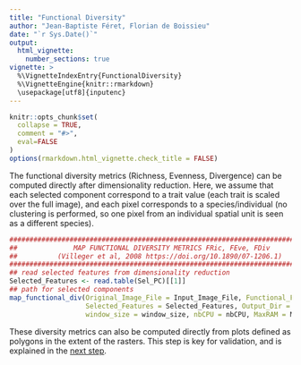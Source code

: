 ```yaml
---
title: "Functional Diversity"
author: "Jean-Baptiste Féret, Florian de Boissieu"
date: "`r Sys.Date()`"
output:
  html_vignette:
    number_sections: true
vignette: >
  %\VignetteIndexEntry{FunctionalDiversity}
  %\VignetteEngine{knitr::rmarkdown}
  \usepackage[utf8]{inputenc}
---
```


```r
knitr::opts_chunk$set(
  collapse = TRUE,
  comment = "#>",
  eval=FALSE
)
options(rmarkdown.html_vignette.check_title = FALSE)
```


The functional diversity metrics (Richness, Evenness, Divergence) can be computed directly after dimensionality reduction. Here, we assume that each selected component correspond to a trait value (each trait is scaled over the full image), and each pixel corresponds to a species/individual (no clustering is performed, so one pixel from an individual spatial unit is seen as a different species).

```r
################################################################################
##              MAP FUNCTIONAL DIVERSITY METRICS FRic, FEve, FDiv             ##
##          (Villeger et al, 2008 https://doi.org/10.1890/07-1206.1)          ##
################################################################################
## read selected features from dimensionality reduction
Selected_Features <- read.table(Sel_PC)[[1]]
## path for selected components
map_functional_div(Original_Image_File = Input_Image_File, Functional_File = PCA_Files,
                   Selected_Features = Selected_Features, Output_Dir = Output_Dir,
                   window_size = window_size, nbCPU = nbCPU, MaxRAM = MaxRAM,TypePCA = TypePCA)
```

These diversity metrics can also be computed directly from plots defined as polygons in the extent of the rasters. This step is key for validation, and is explained in the [next step](https://jbferet.github.io/biodivMapR/articles/biodivMapR_08.html){target="_blank"}.
